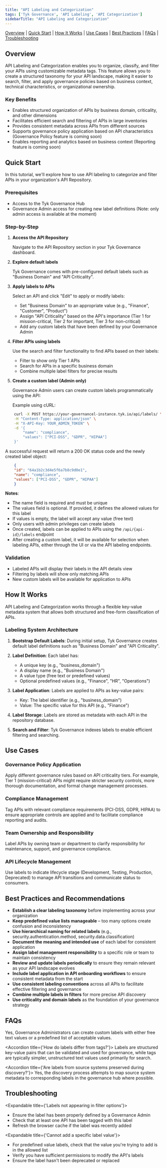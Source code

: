 ```yaml
---
title: "API Labeling and Categorization"
tags: ['Tyk Governance', 'API Labeling', 'API Categorization']
sidebarTitle: "API Labeling and Categorization"
---
```


[Overview](#overview) | [Quick Start](#quick-start) | [How It Works](#how-it-works) | [Use Cases](#use-cases) | [Best Practices](#best-practices-and-recommendations) | [FAQs](#faqs) | [Troubleshooting](#troubleshooting)

## Overview

API Labeling and Categorization enables you to organize, classify, and filter your APIs using customizable metadata tags. This feature allows you to create a structured taxonomy for your API landscape, making it easier to search, filter, and apply governance policies based on business context, technical characteristics, or organizational ownership.

### Key Benefits

- Enables structured organization of APIs by business domain, criticality, and other dimensions
- Facilitates efficient search and filtering of APIs in large inventories
- Provides consistent metadata across APIs from different sources
- Supports governance policy application based on API characteristics (Governance Policy feature is coming soon)
- Enables reporting and analytics based on business context (Reporting feature is coming soon)

## Quick Start

In this tutorial, we'll explore how to use API labeling to categorize and filter APIs in your organization's API Repository.

### Prerequisites

- Access to the Tyk Governance Hub
- Governance Admin access for creating new label definitions (Note: only admin access is available at the moment)

### Step-by-Step

1. **Access the API Repository**

	Navigate to the API Repository section in your Tyk Governance dashboard.

2. **Explore default labels**

	Tyk Governance comes with pre-configured default labels such as "Business Domain" and "API Criticality".

3. **Apply labels to APIs**

	Select an API and click "Edit" to apply or modify labels:

	- Set "Business Domain" to an appropriate value (e.g., "Finance", "Customer", "Product")
	- Assign "API Criticality" based on the API's importance (Tier 1 for mission-critical, Tier 2 for important, Tier 3 for non-critical)
	- Add any custom labels that have been defined by your Governance Admin

4. **Filter APIs using labels**

	Use the search and filter functionality to find APIs based on their labels:

	- Filter to show only Tier 1 APIs
	- Search for APIs in a specific business domain
	- Combine multiple label filters for precise results

5. **Create a custom label (Admin only)**

	Governance Admin users can create custom labels programmatically using the API:

	Example using cURL:

```bash expandable
	curl -X POST https://your-governancel-instance.tyk.io/api/labels/ \
	-H "Content-Type: application/json" \
	-H "X-API-Key: YOUR_ADMIN_TOKEN" \
	-d '{
		"name": "compliance",
		"values": ["PCI-DSS", "GDPR", "HIPAA"]
	}'
```

A successful request will return a 200 OK status code and the newly created label object:

```json
	{
	"id": "64a1b2c3d4e5f6a7b8c9d0e1",
	"name": "compliance",
	"values": ["PCI-DSS", "GDPR", "HIPAA"]
	}
```

**Notes**:
- The name field is required and must be unique
- The values field is optional. If provided, it defines the allowed values for this label
- If values is empty, the label will accept any value (free text)
- Only users with admin privileges can create labels
- Once created, labels can be applied to APIs using the `/api/{api-id}/labels` endpoint
- After creating a custom label, it will be available for selection when labeling APIs, either through the UI or via the API labeling endpoints.

### Validation

- Labeled APIs will display their labels in the API details view
- Filtering by labels will show only matching APIs
- New custom labels will be available for application to APIs

## How It Works

API Labeling and Categorization works through a flexible key-value metadata system that allows both structured and free-form classification of APIs.

### Labeling System Architecture

1. **Bootstrap Default Labels**: During initial setup, Tyk Governance creates default label definitions such as "Business Domain" and "API Criticality".
2. **Label Definition**: Each label has:
	- A unique key (e.g., "business_domain")
	- A display name (e.g., "Business Domain")
	- A value type (free text or predefined values)
	- Optional predefined values (e.g., "Finance", "HR", "Operations")

3. **Label Application**: Labels are applied to APIs as key-value pairs:
	- Key: The label identifier (e.g., "business_domain")
	- Value: The specific value for this API (e.g., "Finance")

4. **Label Storage**: Labels are stored as metadata with each API in the repository database.
5. **Search and Filter**: Tyk Governance indexes labels to enable efficient filtering and searching.

## Use Cases

### Governance Policy Application

Apply different governance rules based on API criticality tiers. For example, Tier 1 (mission-critical) APIs might require stricter security controls, more thorough documentation, and formal change management processes.

### Compliance Management

Tag APIs with relevant compliance requirements (PCI-DSS, GDPR, HIPAA) to ensure appropriate controls are applied and to facilitate compliance reporting and audits.

### Team Ownership and Responsibility

Label APIs by owning team or department to clarify responsibility for maintenance, support, and governance compliance.

### API Lifecycle Management

Use labels to indicate lifecycle stage (Development, Testing, Production, Deprecated) to manage API transitions and communicate status to consumers.

## Best Practices and Recommendations

- **Establish a clear labeling taxonomy** before implementing across your organization
- **Keep predefined value lists manageable** – too many options create confusion and inconsistency
- **Use hierarchical naming for related labels** (e.g., security.authentication.method, security.data.classification)
- **Document the meaning and intended use** of each label for consistent application
- **Assign label management responsibility** to a specific role or team to maintain consistency
- **Review and update labels periodically** to ensure they remain relevant as your API landscape evolves
- **Include label application in API onboarding workflows** to ensure consistent metadata from the start
- **Use consistent labeling conventions** across all APIs to facilitate effective filtering and governance
- **Combine multiple labels in filters** for more precise API discovery
- **Use criticality and domain labels** as the foundation of your governance strategy

## FAQs

<AccordionGroup>
<Accordion title={'Can I create custom labels with my own predefined values?'}>
Yes, Governance Administrators can create custom labels with either free text values or a predefined list of acceptable values.
</Accordion>

<Accordion title={'How do labels differ from tags?'}>
Labels are structured key-value pairs that can be validated and used for governance, while tags are typically simpler, unstructured text values used primarily for search.
</Accordion>

<Accordion title={'Are labels from source systems preserved during discovery?'}>
Yes, the discovery process attempts to map source system metadata to corresponding labels in the governance hub where possible.
</Accordion>
</AccordionGroup> 

## Troubleshooting

<Expandable title={'Labels not appearing in filter options'}>
- Ensure the label has been properly defined by a Governance Admin  
- Check that at least one API has been tagged with this label  
- Refresh the browser cache if the label was recently added
</Expandable> 

<Expandable title={'Cannot add a specific label value'}>
- For predefined value labels, check that the value you're trying to add is in the allowed list  
- Verify you have sufficient permissions to modify the API's labels  
- Ensure the label hasn't been deprecated or replaced
</Expandable> 